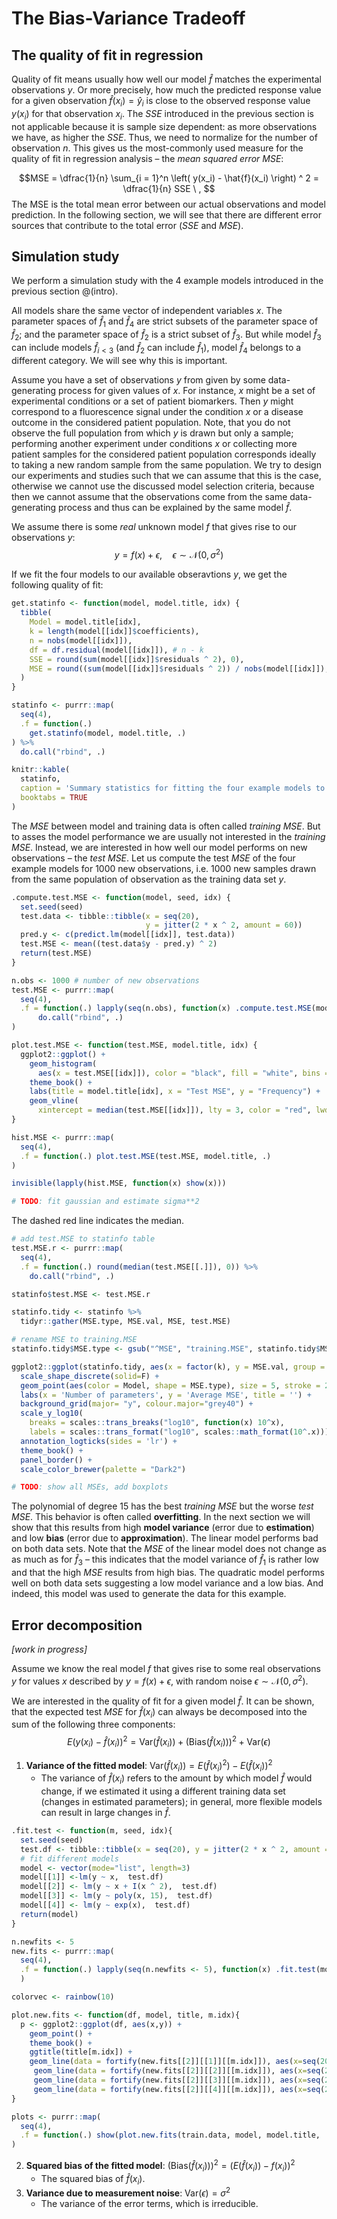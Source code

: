 # The Bias-Variance Tradeoff {#bias-var}

## The quality of fit in regression
Quality of fit means usually how well our model $\hat{f}$ matches the experimental observations $y$. Or more precisely, how much the predicted response value for a given observation $\hat{f}(x_i) = \hat{y}_i$ is close to the observed response value $y(x_i)$ for that observation $x_i$. The $SSE$ introduced in the previous section is not applicable because it is sample size dependent: as more observations we have, as higher the $SSE$. Thus, we need to normalize for the number of observation $n$. This gives us the most-commonly used measure for the quality of fit in regression analysis --  the _mean squared error_ $MSE$:

$$MSE = \dfrac{1}{n} \sum_{i = 1}^n \left( y(x_i) - \hat{f}(x_i) \right) ^ 2 = \dfrac{1}{n} SSE \ , $$
The MSE is the total mean error between our actual observations and model prediction. In the following section, we will see that there are different error sources that contribute to the total error ($SSE$ and $MSE$). 

## Simulation study
We perform a simulation study with the 4 example models introduced in the previous section @(intro).

\begin{align}
\hat{f}_1 (x) &= \beta_0 + \beta_1 \ x &\text{(Linear model)} \\
\hat{f}_2 (x) &= \beta_0 + \beta_1 \ x + \beta_2 \ x^2 &\text{(Quadratic model)} \\
\hat{f}_3 (x) &= \beta_0 + \beta_1 \ x + \beta_2 \ x^2 + \ldots + \beta_{16} \ x^{15} & \text{(Polynomial of degree 15)} \\
\hat{f}_4 (x) &= \beta_0 + \beta_1 \ exp(x) & \text{(Exponential model)} \\
\end{align}

All models share the same vector of independent variables $x$. The parameter spaces of $\hat{f}_1$ and $\hat{f}_4$ are strict subsets of the parameter space of $\hat{f}_2$; and the parameter space of $\hat{f}_2$ is a strict subset of $\hat{f}_3$. But while model $\hat{f}_{3}$ can include models $\hat{f}_{i<3}$ (and $\hat{f}_{2}$ can include  $\hat{f}_{1}$), model $\hat{f}_4$ belongs to a different category. We will see why this is important.  

Assume you have a set of observations $y$ from given by some data-generating process for given values of $x$. For instance, $x$ might be a set of experimental conditions or a set of patient biomarkers. Then $y$ might correspond to a fluorescence signal under the condition $x$ or a disease outcome in the considered patient population. Note, that you do not observe the full population from which $y$ is drawn but only a sample; performing another experiment under conditions $x$ or collecting more patient samples for the considered patient population corresponds ideally to taking a new random sample from the same population. We try to design our experiments and studies such that we can assume that this is the case, otherwise we cannot use the discussed model selection criteria, because then we cannot assume that the observations come from the same data-generating process and thus can be explained by the same model $\hat{f}$.

We assume there is some _real_ unknown model $f$ that gives rise to our observations $y$:
$$ y =  f(x) + \epsilon, \quad \epsilon \sim \mathcal{N}(0, \sigma^2) $$

If we fit the four models to our available obseravtions $y$, we get the following quality of fit:

```r
get.statinfo <- function(model, model.title, idx) {
  tibble(
    Model = model.title[idx],
    k = length(model[[idx]]$coefficients),
    n = nobs(model[[idx]]),
    df = df.residual(model[[idx]]), # n - k
    SSE = round(sum(model[[idx]]$residuals ^ 2), 0),
    MSE = round((sum(model[[idx]]$residuals ^ 2)) / nobs(model[[idx]]), 0)
  )
}

statinfo <- purrr::map(
  seq(4),
  .f = function(.)
    get.statinfo(model, model.title, .)
) %>%
  do.call("rbind", .)

knitr::kable(
  statinfo,
  caption = 'Summary statistics for fitting the four example models to the training data.',
  booktabs = TRUE
)
```

The $MSE$ between model and training data is often called _training_ $MSE$. But to asses the model performance we are usually not interested in the _training_ $MSE$. Instead, we are interested in how well our model performs on new observations -- the _test_ $MSE$. Let us compute the test $MSE$ of the four example models for 1000 new observations, i.e. 1000 new samples drawn from the same population of observation as the training data set $y$.

```r
.compute.test.MSE <- function(model, seed, idx) {
  set.seed(seed)
  test.data <- tibble::tibble(x = seq(20), 
                              y = jitter(2 * x ^ 2, amount = 60))
  pred.y <- c(predict.lm(model[[idx]], test.data))
  test.MSE <- mean((test.data$y - pred.y) ^ 2)
  return(test.MSE)
}

n.obs <- 1000 # number of new observations
test.MSE <- purrr::map(
  seq(4),
  .f = function(.) lapply(seq(n.obs), function(x) .compute.test.MSE(model, x, .)) %>%
      do.call("rbind", .)
)

plot.test.MSE <- function(test.MSE, model.title, idx) {
  ggplot2::ggplot() +
    geom_histogram(
      aes(x = test.MSE[[idx]]), color = "black", fill = "white", bins = 20) +
    theme_book() +
    labs(title = model.title[idx], x = "Test MSE", y = "Frequency") +
    geom_vline(
      xintercept = median(test.MSE[[idx]]), lty = 3, color = "red", lwd = 1.2)
}

hist.MSE <- purrr::map(
  seq(4),
  .f = function(.) plot.test.MSE(test.MSE, model.title, .)
)

invisible(lapply(hist.MSE, function(x) show(x)))

# TODO: fit gaussian and estimate sigma**2
```

The dashed red line indicates the median. 

```r
# add test.MSE to statinfo table
test.MSE.r <- purrr::map(
  seq(4),
  .f = function(.) round(median(test.MSE[[.]]), 0)) %>%
    do.call("rbind", .)

statinfo$test.MSE <- test.MSE.r

statinfo.tidy <- statinfo %>%
  tidyr::gather(MSE.type, MSE.val, MSE, test.MSE)

# rename MSE to training.MSE
statinfo.tidy$MSE.type <- gsub("^MSE", "training.MSE", statinfo.tidy$MSE.type)

ggplot2::ggplot(statinfo.tidy, aes(x = factor(k), y = MSE.val, group = MSE.type)) +
  scale_shape_discrete(solid=F) +
  geom_point(aes(color = Model, shape = MSE.type), size = 5, stroke = 2, alpha = 0.8) +
  labs(x = 'Number of parameters', y = 'Average MSE', title = '') +
  background_grid(major= "y", colour.major="grey40") +
  scale_y_log10(
    breaks = scales::trans_breaks("log10", function(x) 10^x),
    labels = scales::trans_format("log10", scales::math_format(10^.x))) +
  annotation_logticks(sides = 'lr') +
  theme_book() + 
  panel_border() + 
  scale_color_brewer(palette = "Dark2")

# TODO: show all MSEs, add boxplots
```

The polynomial of degree 15 has the best _training_ $MSE$ but the worse _test_ $MSE$. This behavior is often called __overfitting__. In the next section we will show that this results from high __model variance__ (error due to __estimation__) and low __bias__ (error due to __approximation__). The linear model performs bad on both data sets. Note that the $MSE$ of the linear model does not change as as much as for $\hat{f}_3$ -- this indicates that the model variance of $\hat{f}_1$ is rather low and that the high $MSE$ results from high bias. The quadratic model performs well on both data sets suggesting a low model variance and a low bias. And indeed, this model was used to generate the data for this example. 

## Error decomposition 

_[work in progress]_

Assume we know the real model $f$ that gives rise to some real observations $y$ for values $x$ described by $y = f(x) + \epsilon$, with random noise $\epsilon \sim \mathcal{N}(0, \sigma^2)$.

We are interested in the quality of fit for a given model $\hat{f}$. It can be shown, that the expected test $MSE$ for $\hat{f}(x_i)$ can always be decomposed into the sum of the following three components:
$$ E \left( y(x_i) - \hat{f}(x_i) \right)^2 = \mathrm{Var}(\hat{f}(x_i)) + \left( \mathrm{Bias} (\hat{f}(x_i)) \right)^2 + \mathrm{Var}(\epsilon)$$

1. **Variance of the fitted model**: $\mathrm{Var}(\hat{f}(x_i)) = E(\hat{f}(x_i)^2) - E(\hat{f}(x_i))^2$
    * The variance of $\hat{f}(x_i)$ refers to the amount by which model $\hat{f}$ would change, if we estimated it using a different training data set (changes in estimated parameters); in general, more flexible models can result in large changes in $\hat{f}$.


```r
.fit.test <- function(m, seed, idx){
  set.seed(seed)
  test.df <- tibble::tibble(x = seq(20), y = jitter(2 * x ^ 2, amount = 60))
  # fit different models
  model <- vector(mode="list", length=3)
  model[[1]] <-lm(y ~ x,  test.df)
  model[[2]] <- lm(y ~ x + I(x ^ 2),  test.df)
  model[[3]] <- lm(y ~ poly(x, 15),  test.df)
  model[[4]] <- lm(y ~ exp(x),  test.df)
  return(model)
}

n.newfits <- 5
new.fits <- purrr::map(
  seq(4),
  .f = function(.) lapply(seq(n.newfits <- 5), function(x) .fit.test(model, x, .))
  )

colorvec <- rainbow(10)

plot.new.fits <- function(df, model, title, m.idx){
  p <- ggplot2::ggplot(df, aes(x,y)) +
    geom_point() +
    theme_book() +
    ggtitle(title[m.idx]) +
    geom_line(data = fortify(new.fits[[2]][[1]][[m.idx]]), aes(x=seq(20), y=.fitted), color = colorvec[1], alpha = 0.8, lwd = 1.2) +
     geom_line(data = fortify(new.fits[[2]][[2]][[m.idx]]), aes(x=seq(20), y=.fitted), color = colorvec[10], alpha = 0.8, lwd = 1.2) +
     geom_line(data = fortify(new.fits[[2]][[3]][[m.idx]]), aes(x=seq(20), y=.fitted), color = colorvec[5], alpha = 0.8, lwd = 1.2) +
     geom_line(data = fortify(new.fits[[2]][[4]][[m.idx]]), aes(x=seq(20), y=.fitted), color = colorvec[8], alpha = 0.8, lwd = 1.2)
}

plots <- purrr::map(
  seq(4),
  .f = function(.) show(plot.new.fits(train.data, model, model.title, .))
)
```

2. **Squared bias of the fitted model**: $\left( \mathrm{Bias} (\hat{f}(x_i)) \right)^2 = \left( E\left(\hat{f}(x_i)\right) - f(x_i) \right)^2$
    * The squared bias of $\hat{f}(x_i)$.

3. **Variance due to measurement noise**: $\mathrm{Var}(\epsilon) = \sigma^2$
    * The variance of the error terms, which is irreducible.

